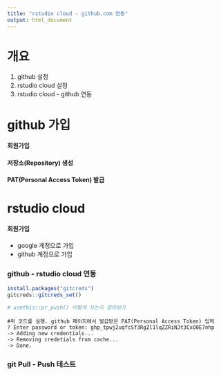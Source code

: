 ```yaml
---
title: "rstudio cloud - github.com 연동"
output: html_document
---
```


# 개요

1. github 설정
2. rstudio cloud 설정
3. rstudio cloud - github 연동

# github 가입

#### 회원가입

#### 저장소(Repository) 생성

#### PAT(Personal Access Token) 발급

# rstudio cloud

#### 회원가입
 * google 계정으로 가입
 * github 계정으로 가입

### github - rstudio cloud 연동
```r
install.packages("gitcreds")
gitcreds::gitcreds_set()
```

```r
# usethis::pr_push() 어떻게 쓰는지 알아보기
```

```console
#위 코드를 실행. github 페이지에서 발급받은 PAT(Personal Access Token) 입력
? Enter password or token: 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
-> Adding new credentials...
-> Removing credetials from cache...
-> Done.
```

### git Pull - Push 테스트






